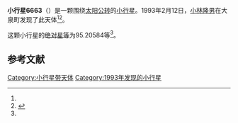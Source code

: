 {{Infobox planet
| bgcolour = #FFFFC0
| name = 6663 Tatebayashi
| symbol = 
| image = 
| caption = 
| discovery = yes
| discovery_ref = 
| discoverer = [[小林隆男|小林隆男]]
| discovery_site = [[大泉町|大泉町]] 
| discovered = 1993年2月12日
| designations = yes
| mp_name = 
| named_after = 
| alt_names = 1993 CC/ 1977 RA1
| mp_category = [[主带小行星|主带小行星]]
| orbit_ref = <ref name="a">[http://ssd.jpl.nasa.gov/sbdb.cgi?sstr=6663 6663 Tatebayashi] {{Wayback|url=http://ssd.jpl.nasa.gov/sbdb.cgi?sstr=6663 |date=20140902121432 }}，小行星數據庫瀏覽器（JPL Small-Body Database Browser）－[[美国国家航空航天局|美国国家航空航天局]]喷气推进实验室</ref>
| epoch = 2456400.5 (2013年4月18日更新)
| aphelion = {{convert|3.0222758|AU|km|3|abbr=on|lk=out}}
| perihelion = {{convert|2.3128902|AU|km|3|abbr=on}}
| semimajor = {{convert|2.6675830|AU|km|3|abbr=on}}
| eccentricity = 0.1329641
| period = 1591.385301 [[日|日]]<br />4.36[[儒略年|儒略年]]
| avg_speed = 
| inclination = 13.82222
| asc_node = 131.68289
| mean_anomaly = 
| arg_peri = 95.20584
| satellites = 
| physical_characteristics = yes
| dimensions = 
| mass = 
| density = 
| surface_grav = 
| escape_velocity = 
| sidereal_day = 
| axial_tilt = 
| pole_ecliptic_lat = 
| pole_ecliptic_lon = 
| albedo = 
| temperatures= 
| temp_name1 = 
| mean_temp_1 = 
| max_temp_1 = 
| temp_name2 = 
| max_temp_2 = 
| spectral_type = 
| abs_magnitude = 95.20584
}}

'''小行星6663'''（{{lang-en|6663 Tatebayashi}}）是一颗围绕[[太阳|太阳]][[公转|公转]]的[[小行星|小行星]]。1993年2月12日，[[小林隆男|小林隆男]]在大泉町发现了此天体<ref name="a" /><ref>{{cite news|title=小行星列表|url=http://cfa-www.harvard.edu/iau/lists/NumberedMPs.txt|accessdate=2013-07-08|newspaper=哈佛大学|archive-date=2008-05-17|archive-url=https://web.archive.org/web/20080517010638/http://cfa-www.harvard.edu/iau/lists/NumberedMPs.txt|dead-url=no}}</ref>。

这颗小行星的[[绝对星等|绝对星等]]为95.20584等<ref name="a" />。

==参考文献==
{{reflist}}
{{Minor Planet Number|[[小行星6662|小行星6662]]|[[小行星6664|小行星6664]]}}

{{小天体}}

[[Category:小行星带天体|Category:小行星带天体]]
[[Category:1993年发现的小行星|Category:1993年发现的小行星]]

{{asteroid-stub}}